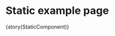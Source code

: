 

<Meta title="Components/Pages/Static"
  component={StaticComponent}
/>

# Static example page 


<Preview>
  <Story 
    name='Static' 
    inline 
    parameters={params(StaticComponent)}
  >
    {story(StaticComponent)}
  </Story>
</Preview>